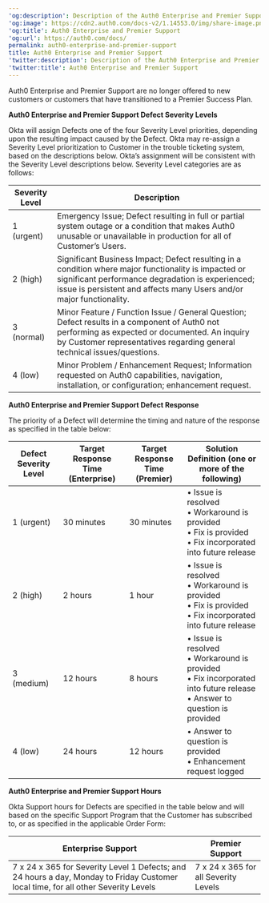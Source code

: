 ---
'og:description': Description of the Auth0 Enterprise and Premier Support plans
'og:image': https://cdn2.auth0.com/docs-v2/1.14553.0/img/share-image.png
'og:title': Auth0 Enterprise and Premier Support
'og:url': https://auth0.com/docs/
permalink: auth0-enterprise-and-premier-support
title: Auth0 Enterprise and Premier Support
'twitter:description': Description of the Auth0 Enterprise and Premier Support plans
'twitter:title': Auth0 Enterprise and Premier Support
---
Auth0 Enterprise and Premier Support are no longer offered to new customers or customers that have transitioned to a Premier Success Plan.

**Auth0 Enterprise and Premier Support Defect Severity Levels**

Okta will assign Defects one of the four Severity Level priorities, depending upon the resulting impact caused by the Defect. Okta may re-assign a Severity Level prioritization to Customer in the trouble ticketing system, based on the descriptions below. Okta’s assignment will be consistent with the Severity Level descriptions below. Severity Level categories are as follows:

<table class="table"><thead>
<tr>
<th>Severity Level</th>
<th>Description</th>
</tr>
</thead>
<tbody>
<tr>
<td>1 (urgent)</td>
<td>Emergency Issue; Defect resulting in full or partial system outage or a condition that makes Auth0 unusable or unavailable in production for all of Customer’s Users.</td>
</tr>
<tr>
<td>2 (high)</td>
<td>Significant Business Impact; Defect resulting in a condition where major functionality is impacted or significant performance degradation is experienced; issue is persistent and affects many Users and/or major functionality.</td>
</tr>
<tr>
<td>3 (normal)</td>
<td>Minor Feature / Function Issue / General Question; Defect results in a component of Auth0 not performing as expected or documented. An inquiry by Customer representatives regarding general technical issues/questions.</td>
</tr>
<tr>
<td>4 (low)</td>
<td>Minor Problem / Enhancement Request; Information requested on Auth0 capabilities, navigation, installation, or configuration; enhancement request.</td>
</tr>
</tbody>
</table>

**Auth0 Enterprise and Premier Support Defect Response**

The priority of a Defect will determine the timing and nature of the response as specified in the table below:

<table class="table"><thead>
<tr>
<th>Defect Severity Level</th>
<th>Target Response Time (Enterprise)</th>
<th>Target Response Time (Premier)</th>
<th>Solution Definition (one or more of the following)</th>
</tr>
</thead>
<tbody>
<tr>
<td>1 (urgent)</td>
<td>30 minutes</td>
<td>30 minutes</td>
<td>• Issue is resolved <br/> • Workaround is provided <br/>• Fix is provided <br/>• Fix incorporated into future release</td>
</tr>
<tr>
<td>2 (high)</td>
<td>2 hours</td>
<td>1 hour</td>
<td>• Issue is resolved <br/> • Workaround is provided <br/>• Fix is provided <br/>• Fix incorporated into future release</td>
</tr>
<tr>
<td>3 (medium)</td>
<td>12 hours</td>
<td>8 hours</td>
<td>• Issue is resolved <br/> • Workaround is provided <br/>• Fix incorporated into future release<br/>• Answer to question is provided</td>
</tr>
<tr>
<td>4 (low)</td>
<td>24 hours</td>
<td>12 hours</td>
<td>• Answer to question is provided <br/>• Enhancement request logged</td>
</tr>
</tbody>
</table>

**Auth0 Enterprise and Premier Support Hours**

Okta Support hours for Defects are specified in the table below and will based on the specific Support Program that the Customer has subscribed to, or as specified in the applicable Order Form:

<table class="table"><thead>
<tr>
<th>Enterprise Support</th>
<th>Premier Support</th>
</tr>
</thead>
<tbody>
<tr>
<td>7 x 24 x 365 for Severity Level 1 Defects; and 24 hours a day, Monday to Friday Customer local time, for all other Severity Levels</td>
<td>7 x 24 x 365 for all Severity Levels</td>
</tr>
</tbody>
</table>